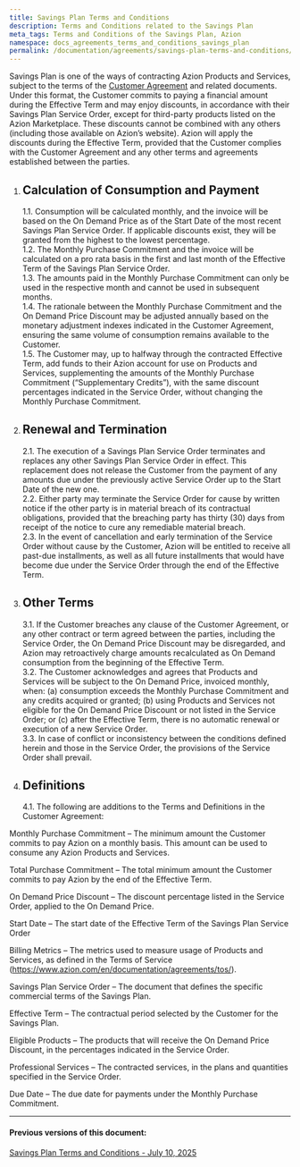 ```yaml
---
title: Savings Plan Terms and Conditions
description: Terms and Conditions related to the Savings Plan
meta_tags: Terms and Conditions of the Savings Plan, Azion 
namespace: docs_agreements_terms_and_conditions_savings_plan
permalink: /documentation/agreements/savings-plan-terms-and-conditions/
---
```


Savings Plan is one of the ways of contracting Azion Products and Services, subject to the terms of the [Customer Agreement](/en/documentation/agreements/customer-agreement/) and related documents. Under this format, the Customer commits to paying a financial amount during the Effective Term and may enjoy discounts, in accordance with their Savings Plan Service Order, except for third-party products listed on the Azion Marketplace. These discounts cannot be combined with any others (including those available on Azion’s website). Azion will apply the discounts during the Effective Term, provided that the Customer complies with the Customer Agreement and any other terms and agreements established between the parties.

1. ## **Calculation of Consumption and Payment**

   1.1. Consumption will be calculated monthly, and the invoice will be based on the On Demand Price as of the Start Date of the most recent Savings Plan Service Order. If applicable discounts exist, they will be granted from the highest to the lowest percentage.  
   1.2. The Monthly Purchase Commitment and the invoice will be calculated on a pro rata basis in the first and last month of the Effective Term of the Savings Plan Service Order.  
   1.3. The amounts paid in the Monthly Purchase Commitment can only be used in the respective month and cannot be used in subsequent months.  
   1.4. The rationale between the Monthly Purchase Commitment and the On Demand Price Discount may be adjusted annually based on the monetary adjustment indexes indicated in the Customer Agreement, ensuring the same volume of consumption remains available to the Customer.  
   1.5. The Customer may, up to halfway through the contracted Effective Term, add funds to their Azion account for use on Products and Services, supplementing the amounts of the Monthly Purchase Commitment (“Supplementary Credits”), with the same discount percentages indicated in the Service Order, without changing the Monthly Purchase Commitment.

2. ## **Renewal and Termination**

   2.1. The execution of a Savings Plan Service Order terminates and replaces any other Savings Plan Service Order in effect. This replacement does not release the Customer from the payment of any amounts due under the previously active Service Order up to the Start Date of the new one.  
   2.2. Either party may terminate the Service Order for cause by written notice if the other party is in material breach of its contractual obligations, provided that the breaching party has thirty (30) days from receipt of the notice to cure any remediable material breach.  
   2.3. In the event of cancellation and early termination of the Service Order without cause by the Customer, Azion will be entitled to receive all past-due installments, as well as all future installments that would have become due under the Service Order through the end of the Effective Term.

3. ## **Other Terms**

   3.1. If the Customer breaches any clause of the Customer Agreement, or any other contract or term agreed between the parties, including the Service Order, the On Demand Price Discount may be disregarded, and Azion may retroactively charge amounts recalculated as On Demand consumption from the beginning of the Effective Term.  
   3.2. The Customer acknowledges and agrees that Products and Services will be subject to the On Demand Price, invoiced monthly, when: (a) consumption exceeds the Monthly Purchase Commitment and any credits acquired or granted; (b) using Products and Services not eligible for the On Demand Price Discount or not listed in the Service Order; or (c) after the Effective Term, there is no automatic renewal or execution of a new Service Order.  
   3.3. In case of conflict or inconsistency between the conditions defined herein and those in the Service Order, the provisions of the Service Order shall prevail.  
      

4. ## **Definitions**

   4.1. The following are additions to the Terms and Definitions in the Customer Agreement:

Monthly Purchase Commitment – The minimum amount the Customer commits to pay Azion on a monthly basis. This amount can be used to consume any Azion Products and Services.

Total Purchase Commitment – The total minimum amount the Customer commits to pay Azion by the end of the Effective Term.

On Demand Price Discount – The discount percentage listed in the Service Order, applied to the On Demand Price.

Start Date – The start date of the Effective Term of the Savings Plan Service Order

Billing Metrics – The metrics used to measure usage of Products and Services, as defined in the Terms of Service (https://www.azion.com/en/documentation/agreements/tos/).

Savings Plan Service Order – The document that defines the specific commercial terms of the Savings Plan.

Effective Term – The contractual period selected by the Customer for the Savings Plan.

Eligible Products – The products that will receive the On Demand Price Discount, in the percentages indicated in the Service Order.

Professional Services – The contracted services, in the plans and quantities specified in the Service Order.

Due Date – The due date for payments under the Monthly Purchase Commitment.

---

#### Previous versions of this document:

[Savings Plan Terms and Conditions - July 10, 2025](/en/documentation/agreements/savings-plan-terms-and-conditions-10-july-2025/)